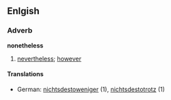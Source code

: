 ==Enlgish==
===Adverb===
'''nonetheless'''
# [[nevertheless]]; [[however]]
====Translations====
*German: [[nichtsdestoweniger]] (1), [[nichtsdestotrotz]] (1)